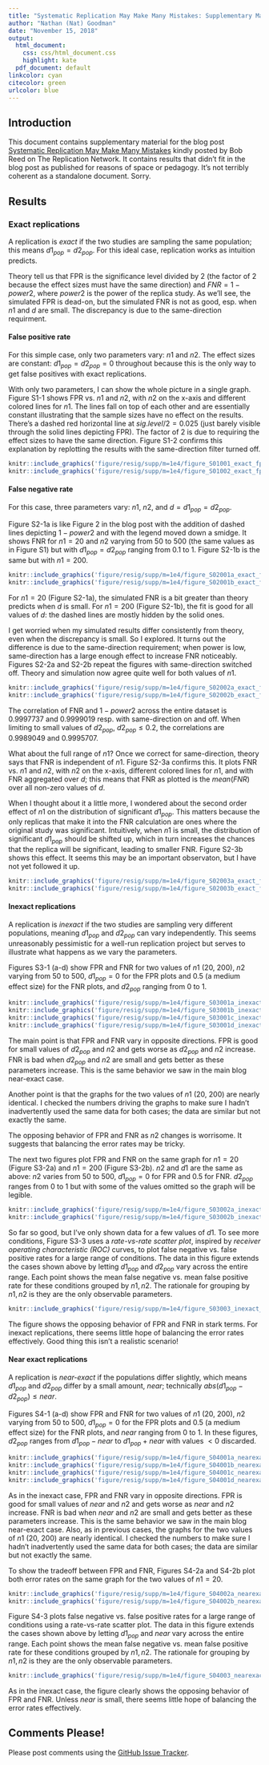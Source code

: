 ```yaml
---
title: "Systematic Replication May Make Many Mistakes: Supplementary Material"
author: "Nathan (Nat) Goodman"
date: "November 15, 2018"
output:
  html_document:
    css: css/html_document.css
    highlight: kate
  pdf_document: default
linkcolor: cyan
citecolor: green
urlcolor: blue
---
```


## Introduction

This document contains supplementary material for the blog post [Systematic Replication May Make Many Mistakes](https://replicationnetwork.com/2018/09/28/goodman-systematic-replication-may-make-many-mistakes/) kindly posted by Bob Reed on The Replication Network. It contains results that didn't fit in the blog post as published for reasons of space or pedagogy. It's not terribly coherent as a standalone document. Sorry.

## Results

### Exact replications

A replication is *exact* if the two studies are sampling the same population; this means $d1_{pop}=d2_{pop}$. For this ideal case, replication works as intuition predicts.

Theory tell us that FPR is the significance level divided by 2 (the factor of 2 because the effect sizes must have the same direction) and $FNR=1-power2$, where $power2$ is the power of the replica study. As we'll see, the simulated FPR is dead-on, but the simulated FNR is not as good, esp. when $n1$ and $d$ are small. The discrepancy is due to the same-direction requirment.

#### False positive rate

For this simple case, only two parameters vary: $n1$ and $n2$. The effect sizes are constant: $d1_{pop}=d2_{pop}=0$ throughout because this is the only way to get false positives with exact replications.

With only two parameters, I can show the whole picture in a single graph. Figure S1-1 shows FPR vs. $n1$ and $n2$, with $n2$ on the x-axis and different colored lines for $n1$. The lines fall on top of each other and are essentially constant illustrating that the sample sizes have no effect on the results. There's a dashed red horizontal line at $sig.level/2=0.025$ (just barely visible through the solid lines depicting FPR). The factor of 2 is due to requiring the effect sizes to have the same direction. Figure S1-2 confirms this explanation by replotting the results with the same-direction filter turned off.

```r
knitr::include_graphics('figure/resig/supp/m=1e4/figure_S01001_exact_fpr_by_n1.png');
knitr::include_graphics('figure/resig/supp/m=1e4/figure_S01002_exact_fpr_by_n1_nosdir.png');
```

#### False negative rate

For this case, three parameters vary: $n1$, $n2$, and $d=d1_{pop}=d2_{pop}$. 

Figure S2-1a is like Figure 2 in the blog post with the addition of dashed lines depicting $1-power2$ and with the legend moved down a smidge. It shows FNR for $n1=20$ and $n2$ varying from 50 to 500 (the same values as in Figure S1) but with $d1_{pop}=d2_{pop}$ ranging from 0.1 to 1. Figure S2-1b is the same but with $n1=200$. 

```r
knitr::include_graphics('figure/resig/supp/m=1e4/figure_S02001a_exact_fnr_n1=020.png');
knitr::include_graphics('figure/resig/supp/m=1e4/figure_S02001b_exact_fnr_n1=200.png');
```

For $n1=20$ (Figure S2-1a), the simulated FNR is a bit greater than theory predicts when $d$ is small. For $n1=200$ (Figure S2-1b), the fit is good for all values of $d$: the dashed lines are mostly hidden by the solid ones.

I get worried when my simulated results differ consistently from theory, even when the discrepancy is small.  So I explored.  It turns out the difference is due to the same-direction requirement; when power is low, same-direction has a large enough effect to increase FNR noticeably. Figures S2-2a and S2-2b repeat the figures with same-direction switched off. Theory and simulation now agree quite well for both values of $n1$.

```r
knitr::include_graphics('figure/resig/supp/m=1e4/figure_S02002a_exact_fnr_n1=020_nosdir.png');
knitr::include_graphics('figure/resig/supp/m=1e4/figure_S02002b_exact_fnr_n1=200_nosdir.png');
```

The correlation of FNR and $1-power2$ across the entire dataset is 0.9997737 and 0.9999019 resp. with same-direction on and off.  When limiting to small values of $d2_{pop}$, $d2_{pop}\le0.2$, the correlations are 0.9989049 and 0.9995707.

What about the full range of $n1$? Once we correct for same-direction, theory says that FNR is independent of $n1$. Figure S2-3a confirms this. It plots FNR vs. $n1$ and $n2$, with $n2$ on the x-axis, different colored lines for $n1$, and with FNR aggregated over $d$; this means that FNR as plotted is the $mean(FNR)$ over all non-zero values of $d$.

When I thought about it a little more, I wondered about the second order effect of $n1$ on the distribution of significant $d1_{pop}$. This matters because the only replicas that make it into the FNR calculation are ones where the original study was significant. Intuitively, when $n1$ is small, the distribution of significant $d1_{pop}$ should be shifted up, which in turn increases the chances that the replica will be significant, leading to smaller FNR. Figure S2-3b shows this effect. It seems this may be an important observaton, but I have not yet followed it up. 

```r
knitr::include_graphics('figure/resig/supp/m=1e4/figure_S02003a_exact_fnr_mean_d.png');
knitr::include_graphics('figure/resig/supp/m=1e4/figure_S02003b_exact_fnr_mean_d_bias1.png');
```

#### Inexact replications

A replication is *inexact* if the two studies are sampling very different populations, meaning $d1_{pop}$ and $d2_{pop}$ can vary independently. This seems unreasonably pessimistic for a well-run replication project but serves to illustrate what happens as we vary the parameters.

Figures S3-1 (a-d) show FPR and FNR for two values of $n1$ (20, 200), $n2$ varying from 50 to 500, $d1_{pop}=0$ for the FPR plots and 0.5 (a medium effect size) for the FNR plots, and $d2_{pop}$ ranging from 0 to 1. 

```r
knitr::include_graphics('figure/resig/supp/m=1e4/figure_S03001a_inexact_fpr_n1=020.png');
knitr::include_graphics('figure/resig/supp/m=1e4/figure_S03001b_inexact_fpr_n1=200.png');
knitr::include_graphics('figure/resig/supp/m=1e4/figure_S03001c_inexact_fnr_n1=020.png');
knitr::include_graphics('figure/resig/supp/m=1e4/figure_S03001d_inexact_fnr_n1=200.png');
```

The main point is that FPR and FNR vary in opposite directions. FPR is good for small values of $d2_{pop}$ and $n2$ and gets worse as $d2_{pop}$ and $n2$ increase. FNR is bad when $d2_{pop}$ and $n2$ are small and gets better as these parameters increase. This is the same behavior we saw in the main blog near-exact case. 

Another point is that the graphs for the two values of $n1$ (20, 200) are nearly identical. I checked the numbers driving the graphs to make sure I hadn't inadvertently used the same data for both cases; the data are similar but not exactly the same.

The opposing behavior of FPR and FNR as $n2$ changes is worrisome. It suggests that balancing the error rates may be tricky.

The next two figures plot FPR and FNR on the same graph for $n1=20$ (Figure S3-2a) and $n1=200$ (Figure S3-2b). $n2$ and $d1$ are the same as above: $n2$ varies from 50 to 500, $d1_{pop}=0$ for FPR and 0.5 for FNR. $d2_{pop}$ ranges from 0 to 1 but with some of the values omitted so the graph will be legible. 

```r
knitr::include_graphics('figure/resig/supp/m=1e4/figure_S03002a_inexact_fpr+fnr_n1=020.png');
knitr::include_graphics('figure/resig/supp/m=1e4/figure_S03002b_inexact_fpr+fnr_n1=200.png');
```

So far so good, but I've only shown data for a few values of $d1$. To see more conditions, Figure S3-3 uses a *rate-vs-rate scatter plot*, inspired by *receiver operating characteristic (ROC)* curves, to plot false negative vs. false positive rates for a large range of conditions. The data in this figure extends the cases shown above by letting $d1_{pop}$ and $d2_{pop}$ vary across the entire range. Each point shows the mean false negative vs. mean false positive rate for these conditions grouped by $n1,n2$. The rationale for grouping by $n1,n2$ is they are the only observable parameters.

```r
knitr::include_graphics('figure/resig/supp/m=1e4/figure_S03003_inexact_rocm.png');
```

The figure shows the opposing behavior of FPR and FNR in stark terms.  For inexact replications, there seems little hope of balancing the error rates effectively.  Good thing this isn't a realistic scenario!

#### Near exact replications

A replication is *near-exact* if the populations differ slightly, which means $d1_{pop}$ and $d2_{pop}$ differ by a small amount, $near$; technically $abs(d1_{pop}-d2_{pop})\le near$.

Figures S4-1 (a-d) show FPR and FNR for two values of $n1$ (20, 200), $n2$ varying from 50 to 500, $d1_{pop}=0$ for the FPR plots and 0.5 (a medium effect size) for the FNR plots, and $near$ ranging from 0 to 1. In these figures, $d2_{pop}$ ranges from $d1_{pop}-near$ to $d1_{pop}+near$ with values $<0$ discarded.

```r
knitr::include_graphics('figure/resig/supp/m=1e4/figure_S04001a_nearexact_fpr_n1=020.png');
knitr::include_graphics('figure/resig/supp/m=1e4/figure_S04001b_nearexact_fpr_n1=200.png');
knitr::include_graphics('figure/resig/supp/m=1e4/figure_S04001c_nearexact_fnr_n1=020.png');
knitr::include_graphics('figure/resig/supp/m=1e4/figure_S04001d_nearexact_fnr_n1=200.png');
```

As in the inexact case, FPR and FNR vary in opposite directions. FPR is good for small values of $near$ and $n2$ and gets worse as $near$ and $n2$ increase. FNR is bad when $near$ and $n2$ are small and gets better as these parameters increase. This is the same behavior we saw in the main blog near-exact case. Also, as in previous cases, the graphs for the two values of $n1$ (20, 200) are nearly identical. I checked the numbers to make sure I hadn't inadvertently used the same data for both cases; the data are similar but not exactly the same.

To show the tradeoff between FPR and FNR, Figures S4-2a and S4-2b plot both error rates on the same graph for the two values of $n1=20$.

```r
knitr::include_graphics('figure/resig/supp/m=1e4/figure_S04002a_nearexact_fpr+fnr_n1=020.png');
knitr::include_graphics('figure/resig/supp/m=1e4/figure_S04002b_nearexact_fpr+fnr_n1=200.png');
```

Figure S4-3 plots false negative vs. false positive rates for a large range of conditions using a rate-vs-rate scatter plot. The data in this figure extends the cases shown above by letting $d1_{pop}$ and $near$ vary across the entire range. Each point shows the mean false negative vs. mean false positive rate for these conditions grouped by $n1,n2$. The rationale for grouping by $n1,n2$ is they are the only observable parameters.

```r
knitr::include_graphics('figure/resig/supp/m=1e4/figure_S04003_nearexact_rocm.png');
```

As in the inexact case, the figure clearly shows the opposing behavior of FPR and FNR.  Unless $near$ is small, there seems little hope of balancing the error rates effectively.  

## Comments Please!

Please post comments using the [GitHub Issue Tracker](https://github.com/natgoodman/repwr/issues).

